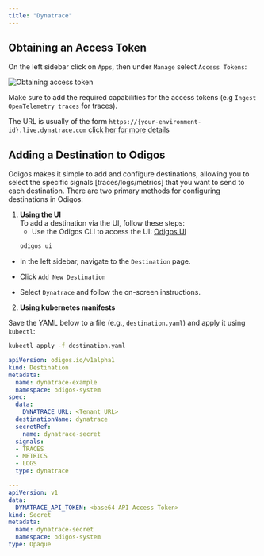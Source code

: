 ```yaml
---
title: "Dynatrace"
---
```


## Obtaining an Access Token

On the left sidebar click on `Apps`, then under `Manage` select `Access Tokens`:

<Frame>
    <img src="/backends/images/dynatrace1.png" alt="Obtaining access token" />
</Frame>

Make sure to add the required capabilities for the access tokens (e.g `Ingest OpenTelemetry traces` for traces).

The URL is usually of the form `https://{your-environment-id}.live.dynatrace.com` [click her for more details](https://docs.dynatrace.com/docs/extend-dynatrace/opentelemetry/getting-started/otlp-export)

## Adding a Destination to Odigos

Odigos makes it simple to add and configure destinations, allowing you to select the specific signals [traces/logs/metrics] that you want to send to each destination. There are two primary methods for configuring destinations in Odigos:

1. **Using the UI**  
   To add a destination via the UI, follow these steps:
   - Use the Odigos CLI to access the UI: [Odigos UI](https://docs.odigos.io/cli/odigos_ui)
   ```bash
   odigos ui
    ```
- In the left sidebar, navigate to the `Destination` page.

- Click `Add New Destination`

- Select `Dynatrace` and follow the on-screen instructions.



2. **Using kubernetes manifests**

Save the YAML below to a file (e.g., `destination.yaml`) and apply it using `kubectl`:

```bash
kubectl apply -f destination.yaml
```


```yaml
apiVersion: odigos.io/v1alpha1
kind: Destination
metadata:
  name: dynatrace-example
  namespace: odigos-system
spec:
  data:
    DYNATRACE_URL: <Tenant URL>
  destinationName: dynatrace
  secretRef:
    name: dynatrace-secret
  signals:
  - TRACES
  - METRICS
  - LOGS
  type: dynatrace

---
apiVersion: v1
data:
  DYNATRACE_API_TOKEN: <base64 API Access Token>
kind: Secret
metadata:
  name: dynatrace-secret
  namespace: odigos-system
type: Opaque
```